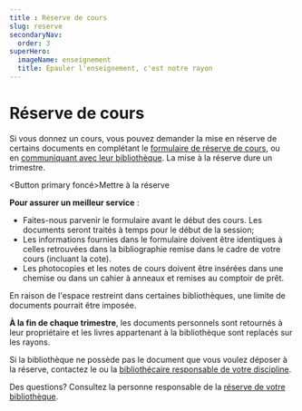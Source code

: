 ```yaml
---
title : Réserve de cours 
slug: reserve
secondaryNav:
  order: 3
superHero:
  imageName: enseignement
  title: Épauler l'enseignement, c'est notre rayon
---
```


# Réserve de cours

Si vous donnez un cours, vous pouvez demander la mise en réserve de certains documents en complétant le [formulaire de réserve de cours](bib.umontreal.ca), ou en [communiquant avec leur bibliothèque](bib.umontreal.ca). La mise à la réserve dure un trimestre.

<Button primary foncé>Mettre à la réserve</Button>

**Pour assurer un meilleur service** :

- Faites-nous parvenir le formulaire avant le début des cours. Les documents seront traités à temps pour le début de la session;
- Les informations fournies dans le formulaire doivent être identiques à celles retrouvées dans la bibliographie remise dans le cadre de votre cours (incluant la cote).
- Les photocopies et les notes de cours doivent être insérées dans une chemise ou dans un cahier à anneaux et remises au comptoir de prêt.

En raison de l'espace restreint dans certaines bibliothèques, une limite de documents pourrait être imposée.

**À la fin de chaque trimestre**, les documents personnels sont retournés à leur propriétaire et les livres appartenant à la bibliothèque sont replacés sur les rayons.

Si la bibliothèque ne possède pas le document que vous voulez déposer à la réserve, contactez le ou la [bibliothécaire responsable de votre discipline](bib.umontreal.ca).

Des questions? Consultez la personne responsable de la [réserve de votre bibliothèque](bib.umontreal.ca).

